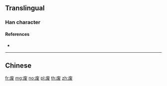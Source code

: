 {{also|廢|廃}}
==Translingual==
{{Han simplified forms|廢|廃|废}}
===Han character===
{{Han char|rn=53|rad=广|as=05|sn=8|four=|canj=IIVE|ids=⿸广发}}

====References====
* {{Han ref|kx=0345.081|hdz=20880.030|uh=5E9F|ud=24223}}

----

==Chinese==
{{zh-see|廢}}

[[fr:废]]
[[mg:废]]
[[no:废]]
[[pl:废]]
[[th:废]]
[[zh:废]]